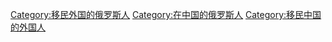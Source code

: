 [[Category:移民外国的俄罗斯人|Category:移民外国的俄罗斯人]]
[[Category:在中国的俄罗斯人|Category:在中国的俄罗斯人]]
[[Category:移民中国的外国人|Category:移民中国的外国人]]